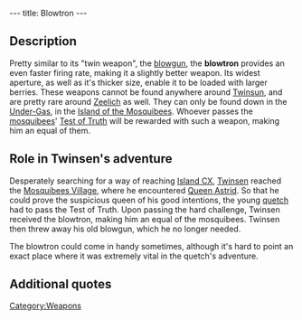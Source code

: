 ---
title: Blowtron
---

{{Weapon|
Name=Blowgun|
Image=Blowgun2.gif|
Enemy=Green enemies|
Rate=Fast|
Damage=Little|
Range=Medium}}

{{Quote|
Quote=With the blowtron, you now dispose of a much higher firing rate.|
Character=Official description}}

==Description==
Pretty similar to its "twin weapon", the [[blowgun]], the '''blowtron''' provides an even faster firing rate, making it a slightly better weapon. Its widest aperture, as well as it's thicker size, enable it to be loaded with larger berries. These weapons cannot be found anywhere around [[Twinsun]], and are pretty rare around [[Zeelich]] as well. They can only be found down in the [[Under-Gas]], in the [[Island of the Mosquibees]]. Whoever passes the [[mosquibees]]' [[Test of Truth]] will be rewarded with such a weapon, making him an equal of them.

==Role in Twinsen's adventure==
Desperately searching for a way of reaching [[Island CX]], [[Twinsen]] reached the [[Mosquibees Village]], where he encountered [[Queen Astrid]]. So that he could prove the suspicious queen of his good intentions, the young [[quetch]] had to pass the Test of Truth. Upon passing the hard challenge, Twinsen received the blowtron, making him an equal of the mosquibees. Twinsen then threw away his old blowgun, which he no longer needed.

The blowtron could come in handy sometimes, although it's hard to point an exact place where it was extremely vital in the quetch's adventure.

==Additional quotes==
{{Quote|
Quote=You just found the blowtron. Use it to shoot faster and more powerfully.|
Character=When Twinsen received the blowtron}}
{{Quote|
Quote=Excellent Twinsen! You just grabbed the blowtron! This weapon makes you our equal. You are now welcome in the village of the Mosquibees and we will help you reach the island CX. I not only own the key to the passage which leads there, I will also open the doors for you as soon as we arrive!!|
Character=Queen Astrid}}

[[Category:Weapons]]